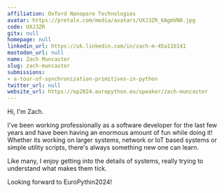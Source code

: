 ```yaml
---
affiliation: Oxford Nanopore Technologies
avatar: https://pretalx.com/media/avatars/UXJ3ZR_6AgmVN6.jpg
code: UXJ3ZR
gitx: null
homepage: null
linkedin_url: https://uk.linkedin.com/in/zach-m-45a11b141
mastodon_url: null
name: Zach Muncaster
slug: zach-muncaster
submissions:
- a-tour-of-synchronization-primitives-in-python
twitter_url: null
website_url: https://ep2024.europython.eu/speaker/zach-muncaster
---
```


Hi, I'm Zach.

I've been working professionally as a software developer for the last few years and have been having an enormous amount of fun while doing it! Whether its working on larger systems, network or IoT based systems or simple utility scripts, there's always something new one can learn.

Like many, I enjoy getting into the details of systems, really trying to understand what makes them tick.

Looking forward to EuroPythin2024!
